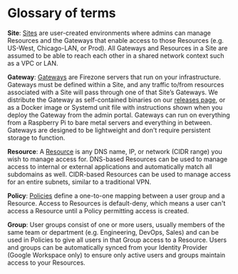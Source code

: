 # Glossary of terms

**Site**: [Sites](/kb/deploy/sites) are user-created environments where admins
can manage Resources and the Gateways that enable access to those Resources
(e.g. US-West, Chicago-LAN, or Prod). All Gateways and Resources in a Site are
assumed to be able to reach each other in a shared network context such as a VPC
or LAN.

**Gateway**: [Gateways](/kb/deploy/gateways) are Firezone servers that run on
your infrastructure. Gateways must be defined within a Site, and any traffic
to/from resources associated with a Site will pass through one of that Site’s
Gateways. We distribute the Gateway as self-contained binaries on our
[releases page](https://github.com/firezone/firezone/releases), or as a Docker
image or Systemd unit file with instructions shown when you deploy the Gateway
from the admin portal. Gateways can run on everything from a Raspberry Pi to
bare metal servers and everything in between. Gateways are designed to be
lightweight and don't require persistent storage to function.

**Resource**: A [Resource](/kb/deploy/resources) is any DNS name, IP, or network
(CIDR range) you wish to manage access for. DNS-based Resources can be used to
manage access to internal or external applications and automatically match all
subdomains as well. CIDR-based Resources can be used to manage access for an
entire subnets, similar to a traditional VPN.

**Policy**: [Policies](/kb/deploy/policies) define a one-to-one mapping between
a user group and a Resource. Access to Resources is default-deny, which means a
user can't access a Resource until a Policy permitting access is created.

**Group**: User groups consist of one or more users, usually members of the same
team or department (e.g. Engineering, DevOps, Sales) and can be used in Policies
to give all users in that Group access to a Resource. Users and groups can be
automatically synced from your Identity Provider (Google Workspace only) to
ensure only active users and groups maintain access to your Resources.
